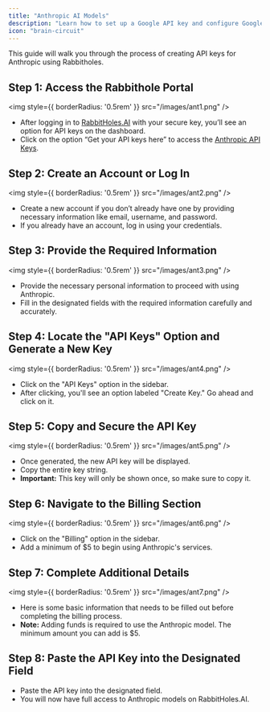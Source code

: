 ```yaml
---
title: "Anthropic AI Models"
description: "Learn how to set up a Google API key and configure Google AI models in RabbitHoles."
icon: "brain-circuit"
---
```


This guide will walk you through the process of creating API keys for Anthropic using Rabbitholes. 

## Step 1: Access the Rabbithole Portal

<img
  style={{ borderRadius: '0.5rem' }}
  src="/images/ant1.png"
/>
- After logging in to [RabbitHoles.AI](http://RabbitHoles.AI) with your secure key, you’ll see an option for API keys on the dashboard.
- Click on the option “Get your API keys here” to access the [Anthropic API Keys](https://console.anthropic.com/settings/keys).

## Step 2: Create an Account or Log In

<img
  style={{ borderRadius: '0.5rem' }}
  src="/images/ant2.png"
/>

- Create a new account if you don’t already have one by providing necessary information like email, username, and password.
- If you already have an account, log in using your credentials.

## Step 3: Provide the Required Information

<img
  style={{ borderRadius: '0.5rem' }}
  src="/images/ant3.png"
/>

- Provide the necessary personal information to proceed with using Anthropic.
- Fill in the designated fields with the required information carefully and accurately.

## Step 4: Locate the "API Keys" Option and Generate a New Key

<img
  style={{ borderRadius: '0.5rem' }}
  src="/images/ant4.png"
/>

- Click on the "API Keys" option in the sidebar.
- After clicking, you'll see an option labeled "Create Key." Go ahead and click on it.

## Step 5: Copy and Secure the API Key

<img
  style={{ borderRadius: '0.5rem' }}
  src="/images/ant5.png"
/>

- Once generated, the new API key will be displayed.
- Copy the entire key string.
- **Important:** This key will only be shown once, so make sure to copy it.

## Step 6: Navigate to the Billing Section

<img
  style={{ borderRadius: '0.5rem' }}
  src="/images/ant6.png"
/>

- Click on the "Billing" option in the sidebar.
- Add a minimum of $5 to begin using Anthropic's services.

## Step 7: Complete Additional Details

<img
  style={{ borderRadius: '0.5rem' }}
  src="/images/ant7.png"
/>

- Here is some basic information that needs to be filled out before completing the billing process.
- **Note:** Adding funds is required to use the Anthropic model. The minimum amount you can add is $5.

## Step 8: Paste the API Key into the Designated Field

- Paste the API key into the designated field.
- You will now have full access to Anthropic models on RabbitHoles.AI.
